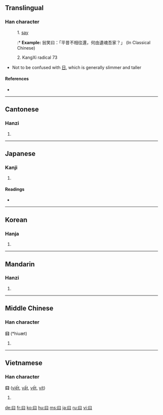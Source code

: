 {{also|日|臼|白}}
==Translingual==
{{Han stroke|[[Image:曰-order.gif]]}}

===Han character===
{{Han char|rn=73|rad=曰|as=00|sn=4|four=6010<sub>0</sub>|canj=日 (A), X日 (XA)|ids=⿴[[囗]][[一]]}}

: 1. [[say]]
::* '''Example:''' 翁笑曰：「平昔不相往還，何由遺魂吾家？」 (In Classical Chinese)
: 2. KangXi radical 73

* Not to be confused with [[日]], which is generally slimmer and taller

====References====
* {{Han ref|kx=0502.010|dkj=14278|dj=0872.300|hdz=21482.020|uh=66F0|ud=26352|bh=A4EA|bd=42218}}

----

==Cantonese==

===Hanzi===
{{yue-hanzi|jyut=|y=yeuk6, yut6}}

# {{defn|Cantonese|sort=曰00}}

----

==Japanese==

===Kanji===
{{ja-kanji|grade=9|rs=曰00}}

# {{defn|Japanese}}

====Readings====
* {{ja-readings|on=[[えつ]] (etsu)|kun=[[いう]] (iu), [[いわく]] (iwaku), [[のたまわく]] (notamawaku)}}

----

==Korean==

===Hanja===
{{ko-hanja|hangeul=왈|eumhun=|rv=wal|mr=wal|y=wal}}

# {{defn|Korean|sort=曰00}}

----

==Mandarin==

===Hanzi===
{{cmn-hanzi|pin=[[yuē]] ([[yue1]])|wg=yüeh<sup>1</sup>}}

# {{defn|Mandarin|sort=曰00}}

----

==Middle Chinese==

===Han character===
'''曰''' (*hiuæt)<!--asterisk signifies that this is a reconstructed pronunciation-->

# {{defn|Middle Chinese|sort=曰00}}

----

==Vietnamese==

===Han character===
'''曰''' ([[viết]], [[vất]], [[vết]], [[vít]])

# {{defn|Vietnamese}}

[[de:曰]]
[[fr:曰]]
[[ko:曰]]
[[hu:曰]]
[[ms:曰]]
[[ja:曰]]
[[ru:曰]]
[[vi:曰]]